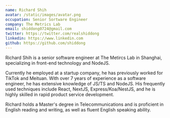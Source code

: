 ```yaml
---
name: Richard Shih
avatar: /static/images/avatar.png
occupation: Senior Sortware Engineer
company: The Metrics Lab
email: shiddong0724@gmail.com
twitter: https://twitter.com/realshiddong
linkedin: https://www.linkedin.com
github: https://github.com/shiddong
---
```


Richard Shih is a senior software engineer at The Metircs Lab in Shanghai, specializing in front-end technology and NodeJS.

Currently he employed at a startup company, he has previously worked for TikTok and Meituan. With over 7 years of experience as a software engineer, he has extensive knowledge of JS/TS and NodeJS.
His frequently used techniques include React, NextJS, Express/Koa/NestJS, and he is highly skilled in rapid product service development.

Richard holds a Master's degree in Telecommunications and is proficient in English reading and writing, as well as fluent English speaking ability.
